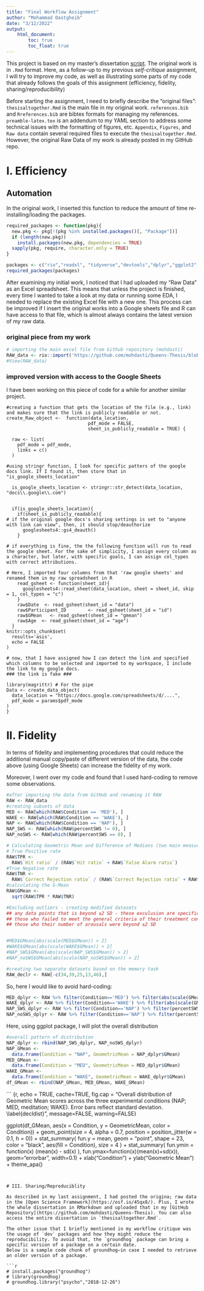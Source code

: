 ```yaml
---
title: "Final Workflow Assignment"
author: "Mohammad Dastgheib"
date: "3/12/2022"
output:
    html_document:
        toc: true
        toc_float: true
---
```


This project is based on my master's dissertation [script](https://github.com/mohdasti/PSYC259_Final_Workflow_Project/blob/main/thesisaltogether.Rmd). The original work is in `.Rmd` format. Here, as a follow-up to my previous *self-critique* assignment, I will try to improve my code, as well as illustrating some parts of my code that already follows the goals of this assignment (efficiency, fidelity, sharing/reproducibility)

Before starting the assignment, I need to briefly describe the "original files":
`thesisaltogether.Rmd` is the main file in my original work. `references.bib` and `Rreferences.bib` are bibtex formats for managing my references. `preamble-latex.tex` is an addendum to my YAML section to address some technical issues with the formatting of figures, etc. `Appendix`, `Figures`, and `Raw data` contain several required files to execute the `thesisaltogether.Rmd`. However, the original Raw Data of my work is already posted in my GitHub repo.


# I. Efficiency

## Automation

In the original work, I inserted this function to reduce the amount of time re-installing/loading the packages.

```r
required_packages <- function(pkg){
  new.pkg <- pkg[!(pkg %in% installed.packages()[, "Package"])]
  if (length(new.pkg)) 
    install.packages(new.pkg, dependencies = TRUE)
  sapply(pkg, require, character.only = TRUE)
}

packages <- c("rio","readxl", "tidyverse","devtools","dplyr","ggplot2","magrittr","Hmisc","psycho","lmerTest","rstanarm","jtools","bayesplot","corrplot", "tidyverse")
required_packages(packages)
```


After examining my initial work, I noticed that I had uploaded my "Raw Data" as an Excel spreadsheet. This means that unless the project is finished, every time I wanted to take a look at my data or running some EDA, I needed to replace the existing Excel file with a new one. This process can be improved if I insert the original works into a Google sheets file and R can have access to that file, which is almost always contains the latest version of my raw data.

### original piece from my work

```r
# importing the main excel file from Github repository (mohdasti)
RAW_data <- rio::import('https://github.com/mohdasti/Queens-Thesis/blob/master/Raw%20data/RAW_data.xlsx?raw=true', na="N/A")
#View(RAW_data)
```

### improved version with access to the Google Sheets

I have been working on this piece of code for a while for another similar project.



```{}
#creating a function that gets the location of the file (e.g., link) and makes sure that the link is publicly readable or not.
create_Raw_object <-  function(data_location,
                              pdf_mode = FALSE,
                              sheet_is_publicly_readable = TRUE) {

  raw <- list(
    pdf_mode = pdf_mode,
    links = c()
  )

#using stringr function, I look for specific patters of the google docs link. If I found it, then store that in "is_google_sheets_location"

  is_google_sheets_location <- stringr::str_detect(data_location, "docs\\.google\\.com")

  
  if(is_google_sheets_location){
    if(sheet_is_publicly_readable){
# if the original google docs's sharing settings is set to "anyone with link can view", then, it should stop/deauthorize
      googlesheets4::gs4_deauth()
    }
      
# if everything is fine, the the following function will run to read the google sheet. For the sake of simplicity, I assign every column as a character, but later, with specific goals, I can assign col_types with correct attributions.
      
# Here, I imported four columns from that 'raw google sheets' and renamed them in my raw spreadsheet in R      
    read_gsheet <- function(sheet_id){
      googlesheets4::read_sheet(data_location, sheet = sheet_id, skip = 1, col_types = "c")
    }
    raw$Date  <- read_gsheet(sheet_id = "data")
    raw$Participant_ID        <- read_gsheet(sheet_id = "id")
    raw$GMean   <- read_gsheet(sheet_id = "gmean")
    raw$Age  <- read_gsheet(sheet_id = "age")
  }
knitr::opts_chunk$set(
  results='asis',
  echo = FALSE
)

# now, that I have assigned how I can detect the link and specified which columns to be selected and imported to my workspace, I include the link to my google docs.
### the link is fake ###

library(magrittr) # For the pipe
Data <- create_data_object(
  data_location = "https://docs.google.com/spreadsheets/d/....",  
  pdf_mode = params$pdf_mode
)
}

```


# II. Fidelity

In terms of fidelity and implementing procedures that could reduce the additional manual copy/paste of different version of the data, the code above (using Google Sheets) can increase the fidelity of my work. 

Moreover, I went over my code and found that I used hard-coding to remove some observations.

```r
#after importing the data from GitHub and renaming it RAW
RAW <- RAW_data
#creating subsets of data 
MED <- RAW[which(RAW$Condition == 'MED'), ]
WAKE <- RAW[which(RAW$Condition == 'WAKE'), ]
NAP <- RAW[which(RAW$Condition == 'NAP'), ]
NAP_SWS <- RAW[which(RAW$percentSWS != 0), ]
NAP_noSWS <- RAW[which(RAW$percentSWS == 0), ]

# Calculating Geometric Mean and Difference of Medians (two main measures of performance for the declarative and non-declarative memory)
# True Positive rate
RAW$TPR <-
  RAW$`Hit ratio` / (RAW$`Hit ratio` + RAW$`False Alarm ratio`)
#True Negative rate
RAW$TNR <-
  RAW$`Correct Rejection ratio` / (RAW$`Correct Rejection ratio` + RAW$`Miss ratio`)
#calculating the G-Mean
RAW$GMean <- 
  sqrt(RAW$TPR * RAW$TNR)

#Excluding outliers - creating modified datasets
## any data points that is beyond ±2 SD - these exculusion are specific to each task (one participant may be excluded from declarative task (for being over ±2 SD), but its score for non-declarative memory may be used)
## those who failed to meet the general criteria of their treatment condition (i.e. falling asleep in MED)
## those who their number of arousals were beyond ±2 SD 


#MED$GMean[abs(scale(MED$GMean)) > 2]
#WAKE$GMean[abs(scale(WAKE$GMean)) > 2]
#NAP_SWS$GMean[abs(scale(NAP_SWS$GMean)) > 2]
#NAP_noSWS$GMean[abs(scale(NAP_noSWS$GMean)) > 2]

#creating two separate datasets based on the memory task
RAW_declr <- RAW[-c(34,39,25,13,46),]

```

So, here I would like to avoid hard-coding:

```r

MED_dplyr <- RAW %>% filter(Condition=='MED') %>% filter(abs(scale(GMean)) < 2)
WAKE_dplyr <- RAW %>% filter(Condition=='WAKE') %>% filter(abs(scale(GMean)) < 2)
NAP_SWS_dplyr <- RAW %>% filter(Condition=='NAP') %>% filter(percentSWS != 0) %>% filter(abs(scale(GMean)) < 2)
NAP_noSWS_dplyr <- RAW %>% filter(Condition=='NAP') %>% filter(percentSWS == 0) %>% filter(abs(scale(GMean)) < 2)

```


Here, using ggplot package, I will plot the overall distribution

``` r
#overall pattern of distribution
NAP_dplyr <- rbind(NAP_SWS_dplyr, NAP_noSWS_dplyr)
NAP_GMean <-
  data.frame(Condition = "NAP", GeometricMean = NAP_dplyr$GMean)
MED_GMean <-
  data.frame(Condition = "MED", GeometricMean = MED_dplyr$GMean)
WAKE_GMean <-
  data.frame(Condition = "WAKE", GeometricMean = WAKE_dplyr$GMean)
df_GMean <- rbind(NAP_GMean, MED_GMean, WAKE_GMean)
```

``` {r, echo = TRUE, cache=TRUE, fig.cap = "Overall distribution of Geometric Mean scores across the three experimental conditions (NAP; MED, meditation; WAKE).  Error bars reflect standard deviation. \\label{decldist}", message=FALSE, warning=FALSE}


ggplot(df_GMean, aes(x = Condition, y = GeometricMean, color = Condition)) +
  geom_point(size = 4,
             alpha = 0.7,
             position = position_jitter(w = 0.1, h = 0)) +
  stat_summary(
    fun.y = mean,
    geom = "point",
    shape = 23,
    color = "black",
    aes(fill = Condition),
    size = 4
  ) +
  stat_summary(
    fun.ymin = function(x)
      (mean(x) - sd(x)
      ),
    fun.ymax=function(x)(mean(x)+sd(x)),
    geom="errorbar", width=0.1) + xlab("Condition") + ylab("Geometric Mean") +
    theme_apa()
```


# III. Sharing/Reproduciblity

As described in my last assignment, I had posted the origina; raw data in the [Open Science Framework](https://osf.io/45qx8/). Plus, I wrote the whole dissertation in RMarkdown and uploaded that in my [GitHub Repository](https://github.com/mohdasti/Queens-Thesis). You can also access the entire dissertation in `thesisaltogether.Rmd`. 

The other issue that I briefly mentioned in my workflow critique was the usage of `dev` packages and how they might reduce the reproducibility. To avoid that, the `groundhog` package can bring a specific version of a package on a certain date. 
Below is a sample code chunk of groundhog—in case I needed to retrieve an older version of a package.

```r
# install.packages("groundhog")
# library(groundhog)
# groundhog.library("psycho","2018-12-26")
```


